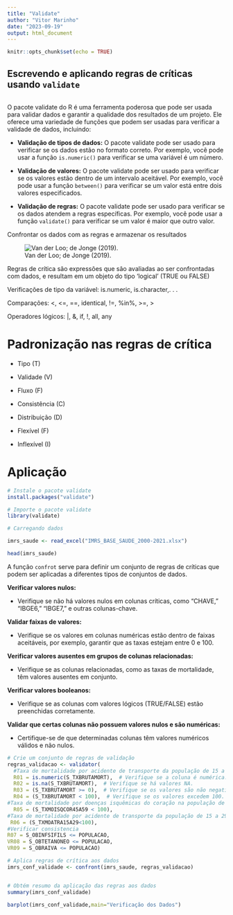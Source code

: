 ```yaml
---
title: "Validate"
author: "Vitor Marinho"
date: "2023-09-19"
output: html_document
---
```


```r
knitr::opts_chunk$set(echo = TRUE)
```

## Escrevendo e aplicando regras de críticas usando `validate`

```r

```

O pacote validate do R é uma ferramenta poderosa que pode ser usada para validar dados e garantir a qualidade dos resultados de um projeto. Ele oferece uma variedade de funções que podem ser usadas para verificar a validade de dados, incluindo:

-   **Validação de tipos de dados:** O pacote validate pode ser usado para verificar se os dados estão no formato correto. Por exemplo, você pode usar a função `is.numeric()` para verificar se uma variável é um número.

-   **Validação de valores:** O pacote validate pode ser usado para verificar se os valores estão dentro de um intervalo aceitável. Por exemplo, você pode usar a função `between()` para verificar se um valor está entre dois valores especificados.

-   **Validação de regras:** O pacote validate pode ser usado para verificar se os dados atendem a regras específicas. Por exemplo, você pode usar a função `validate()` para verificar se um valor é maior que outro valor.

Confrontar os dados com as regras e armazenar os resultados

![Van der Loo; de Jonge (2019).](regras.png)

Regras de crítica são expressões que são avaliadas ao ser confrontadas com dados, e resultam em um objeto do tipo 'logical' (TRUE ou FALSE)

Verificações de tipo da variável: is.numeric, is.character,. . .

Comparações: \<, \<=, ==, identical, !=, %in%, \>=, \>

Operadores lógicos: \|, &, if, !, all, any

# Padronização nas regras de crítica

-   Tipo (T)

-   Validade (V)

-   Fluxo (F)

-   Consistência (C)

-   Distribuição (D)

-   Flexível (F)

-   Inflexível (I)

# Aplicação

```r
# Instale o pacote validate
install.packages("validate")

# Importe o pacote validate
library(validate)

# Carregando dados

imrs_saude <- read_excel("IMRS_BASE_SAUDE_2000-2021.xlsx")

head(imrs_saude)

```

A função `confrot` serve para definir um conjunto de regras de críticas que podem ser aplicadas a diferentes tipos de conjuntos de dados.

**Verificar valores nulos:**

-   Verifique se não há valores nulos em colunas críticas, como "CHAVE," "IBGE6," "IBGE7," e outras colunas-chave.

**Validar faixas de valores:**

-   Verifique se os valores em colunas numéricas estão dentro de faixas aceitáveis, por exemplo, garantir que as taxas estejam entre 0 e 100.

**Verificar valores ausentes em grupos de colunas relacionadas:**

-   Verifique se as colunas relacionadas, como as taxas de mortalidade, têm valores ausentes em conjunto.

**Verificar valores booleanos:**

-   Verifique se as colunas com valores lógicos (TRUE/FALSE) estão preenchidas corretamente.

**Validar que certas colunas não possuem valores nulos e são numéricas:**

-   Certifique-se de que determinadas colunas têm valores numéricos válidos e não nulos.

```r


# Crie um conjunto de regras de validação
regras_validacao <- validator(
  #Taxa de mortalidade por acidente de transporte da população de 15 a 29 anos
  R01 = is.numeric(S_TXBRUTAMORT),  # Verifique se a coluna é numérica.
  R02 = is.na(S_TXBRUTAMORT),  # Verifique se há valores NA.
  R03 = (S_TXBRUTAMORT >= 0),  # Verifique se os valores são não negativos.
  R04 = (S_TXBRUTAMORT < 100),  # Verifique se os valores excedem 100.
#Taxa de mortalidade por doenças isquêmicas do coração na população de 45 a 59 anos
  R05 = (S_TXMOISQCOR45A59 < 100), 
#Taxa de mortalidade por acidente de transporte da população de 15 a 29 anos
 R06 = (S_TXMOATRA15A29<100),
#Verificar consistencia
R07 = S_OBINFSIFILS <= POPULACAO,
VR08 = S_OBTETANONEO <= POPULACAO,
VR09 = S_OBRAIVA <= POPULACAO)


```

```r
# Aplica regras de crítica aos dados
imrs_conf_validade <- confront(imrs_saude, regras_validacao)


# Obtém resumo da aplicação das regras aos dados
summary(imrs_conf_validade)


```

```r

barplot(imrs_conf_validade,main="Verificação dos Dados")
```
